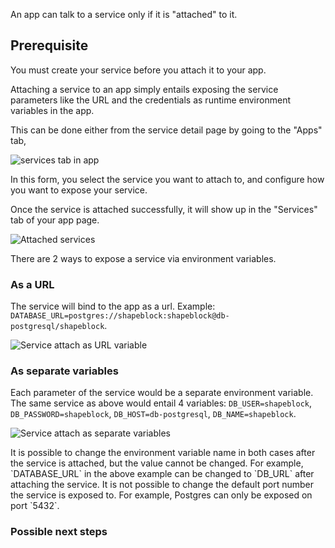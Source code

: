 An app can talk to a service only if it is "attached" to it.

## Prerequisite

<Card title="Create service" icon="database" iconType="duotone" href="create-service">
You must create your service before you attach it to your app.
</Card>


Attaching a service to an app simply entails exposing the service parameters like the URL and the credentials as runtime environment variables in the app.

This can be done either from the service detail page by going to the "Apps" tab,

![services tab in app](images/attach-service.png)

In this form, you select the service you want to attach to, and configure how you want to expose your service.

Once the service is attached successfully, it will show up in the "Services" tab of your app page.

![Attached services](images/app-attached-services.png)

There are 2 ways to expose a service via environment variables.

### As a URL

The service will bind to the app as a url. Example: `DATABASE_URL=postgres://shapeblock:shapeblock@db-postgresql/shapeblock`.

![Service attach as URL variable](images/url.png)

### As separate variables

Each parameter of the service would be a separate environment variable. The same service as above would entail 4 variables: `DB_USER=shapeblock`, `DB_PASSWORD=shapeblock`, `DB_HOST=db-postgresql`, `DB_NAME=shapeblock`.

![Service attach as separate variables](images/separate.png)

<Note>
It is possible to change the environment variable name in both cases after the service is attached, but the value cannot be changed. For example, `DATABASE_URL` in the above example can be changed to `DB_URL` after attaching the service.
</Note>

<Note>
It is not possible to change the default port number the service is exposed to. For example, Postgres can only be exposed on port `5432`.
</Note>

### Possible next steps

<Card title="Deploy your app" icon="rocket" iconType="duotone" href="/apps/deploy-app">
</Card>

